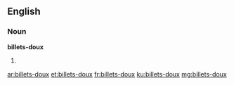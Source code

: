 ==English==

===Noun===
'''billets-doux'''

# {{plural of|billet-doux}}

[[ar:billets-doux]]
[[et:billets-doux]]
[[fr:billets-doux]]
[[ku:billets-doux]]
[[mg:billets-doux]]